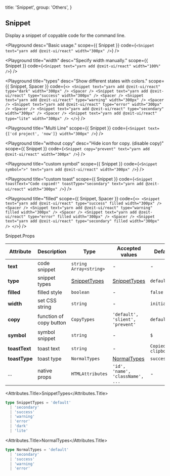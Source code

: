 
  title: 'Snippet',
  group: 'Others',
}

## Snippet

Display a snippet of copyable code for the command line.

<Playground
  desc="Basic usage."
  scope={{ Snippet }}
  code={`
<Snippet text="yarn add @zeit-ui/react" width="300px" />
`} />

<Playground
  title="width"
  desc="Specify width manually."
  scope={{ Snippet }}
  code={`
<Snippet text="yarn add @zeit-ui/react" width="100%" />
`} />

<Playground
  title="types"
  desc="Show different states with colors."
  scope={{ Snippet, Spacer }}
  code={`
<>
  <Snippet text="yarn add @zeit-ui/react" type="dark" width="300px" />
  <Spacer />
  <Snippet text="yarn add @zeit-ui/react" type="success" width="300px" />
  <Spacer />
  <Snippet text="yarn add @zeit-ui/react" type="warning" width="300px" />
  <Spacer />
  <Snippet text="yarn add @zeit-ui/react" type="error" width="300px" />
  <Spacer />
  <Snippet text="yarn add @zeit-ui/react" type="secondary" width="300px" />
  <Spacer />
  <Snippet text="yarn add @zeit-ui/react" type="lite" width="300px" />
</>
`} />

<Playground
  title="Multi Line"
  scope={{ Snippet }}
  code={`
<Snippet text={['cd project', 'now']} width="300px" />
`} />

<Playground
  title="without copy"
  desc="Hide icon for copy. (disable copy)"
  scope={{ Snippet }}
  code={`
<Snippet copy="prevent" text="yarn add @zeit-ui/react" width="300px" />
`} />

<Playground
  title="custom symbol"
  scope={{ Snippet }}
  code={`
<Snippet symbol=">" text="yarn add @zeit-ui/react" width="300px" />
`} />

<Playground
  title="custom toast"
  scope={{ Snippet }}
  code={`
<Snippet toastText="Code copied!" toastType="secondary" text="yarn add @zeit-ui/react" width="300px" />
`} />

<Playground
  title="filled"
  scope={{ Snippet, Spacer }}
  code={`
<>
  <Snippet text="yarn add @zeit-ui/react" type="success" filled width="300px" />
  <Spacer />
  <Snippet text="yarn add @zeit-ui/react" type="warning" filled width="300px" />
  <Spacer />
  <Snippet text="yarn add @zeit-ui/react" type="error" filled width="300px" />
  <Spacer />
  <Snippet text="yarn add @zeit-ui/react" type="secondary" filled width="300px" />
</>
`} />

<Attributes edit="/pages/en-us/components/snippet.mdx">
<Attributes.Title>Snippet.Props</Attributes.Title>

| Attribute | Description | Type | Accepted values | Default
| ---------- | ---------- | ---- |  -------------- | ------ |
| **text** | code snippet | `string` `Array<string>` | - | - |
| **type** | snippet types | [SnippetTypes](#snippettypes) | [SnippetTypes](#snippettypes) | `default` |
| **filled** | filled style | `boolean` | - | `false` |
| **width** | set CSS string | `string` | - | `initial` |
| **copy** | function of copy button | `CopyTypes` | `'default', 'slient', 'prevent'` | `default` |
| **symbol** | symbol snippet | `string` | - | `$` |
| **toastText** | toast text | `string` | - | `Copied to clipboard!` |
| **toastType** | toast type | `NormalTypes` | [NormalTypes](#normaltypes) | `success` |
| ... | native props | `HTMLAttributes` | `'id', 'name', 'className', ...` | - |

<Attributes.Title>SnippetTypes</Attributes.Title>

```ts
type SnippetTypes = 'default'
  | 'secondary'
  | 'success'
  | 'warning'
  | 'error'
  | 'dark'
  | 'lite'
```

<Attributes.Title>NormalTypes</Attributes.Title>

```ts
type NormalTypes = 'default'
  | 'secondary'
  | 'success'
  | 'warning'
  | 'error'
```

</Attributes>

